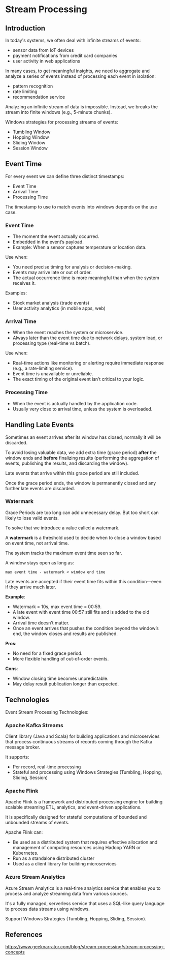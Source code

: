# Stream Processing

## Introduction

In today's systems, we often deal with infinite streams of events:
- sensor data from IoT devices
- payment notifications from credit card companies
- user activity in web applications

In many cases, to get meaningful insights, we need to aggregate and analyze a series of events instead of processing each event in isolation:
- pattern recognition
- rate limiting
- recommendation service

Analyzing an infinite stream of data is impossible. Instead, we breaks the stream into finite windows (e.g., 5-minute chunks).

Windows strategies for processing streams of events:
- Tumbling Window
- Hopping Window
- Sliding Window
- Session Window


## Event Time

For every event we can define three distinct timestamps:
- Event Time
- Arrival Time
- Processing Time

The timestamp to use to match events into windows depends on the use case.

### Event Time

- The moment the event actually occurred.
- Embedded in the event’s payload.
- Example: When a sensor captures temperature or location data.

Use when:
- You need precise timing for analysis or decision-making.
- Events may arrive late or out of order.
- The actual occurrence time is more meaningful than when the system receives it.

Examples:
- Stock market analysis (trade events)
- User activity analytics (in mobile apps, web)


### Arrival Time

- When the event reaches the system or microservice.
- Always later than the event time due to network delays, system load, or processing type (real-time vs batch).

Use when:
- Real-time actions like monitoring or alerting require immediate response (e.g., a rate-limiting service).
- Event time is unavailable or unreliable.
- The exact timing of the original event isn’t critical to your logic.

### Processing Time
- When the event is actually handled by the application code.
- Usually very close to arrival time, unless the system is overloaded.


## Handling Late Events

Sometimes an event arrives after its window has closed, normally it will be discarded.

To avoid losing valuable data, we add extra time (grace period) **after** the window ends and **before** finalizing results (performing the aggregation of events, publishing the results, and discarding the window).

Late events that arrive within this grace period are still included.

Once the grace period ends, the window is permanently closed and any further late events are discarded.


### Watermark

Grace Periods are too long can add unnecessary delay. But 
too short can likely to lose valid events.

To solve that we introduce a value called a watermark.

A **watermark** is a threshold used to decide when to close a window based on event time, not arrival time.

The system tracks the maximum event time seen so far.

A window stays open as long as:

```
max event time - watermark < window end time
```

Late events are accepted if their event time fits within this condition—even if they arrive much later.

**Example**:

- Watermark = 10s, max event time = 00:59.
- A late event with event time 00:57 still fits and is added to the old window.
- Arrival time doesn’t matter.
- Once an event arrives that pushes the condition beyond the window’s end, the window closes and results are published.

**Pros**:

- No need for a fixed grace period.
- More flexible handling of out-of-order events.

**Cons**:

- Window closing time becomes unpredictable.
- May delay result publication longer than expected.


## Technologies

Event Stream Processing Technologies:

### Apache Kafka Streams

Client library (Java and Scala) for building applications and microservices that process continuous streams of records coming through the Kafka message broker.

It supports:
- Per record, real-time processing
- Stateful and processing using Windows Strategies (Tumbling, Hopping, Sliding, Session)


### Apache Flink

Apache Flink is a framework and distributed processing engine for building scalable streaming ETL, analytics, and event-driven applications. 

It is specifically designed for stateful computations of bounded and unbounded streams of events.

Apache Flink can:
- Be used as a distributed system that requires effective allocation and management of computing resources using Hadoop YARN or Kubernetes.
- Run as a standalone distributed cluster
- Used as a client library for building microservices

### Azure Stream Analytics

Azure Stream Analytics is a real-time analytics service that enables you to process and analyze streaming data from various sources.

It's a fully managed, serverless service that uses a SQL-like query language to process data streams using windows.

Support Windows Strategies (Tumbling, Hopping, Sliding, Session).


## References

https://www.geeknarrator.com/blog/stream-processing/stream-processing-concepts